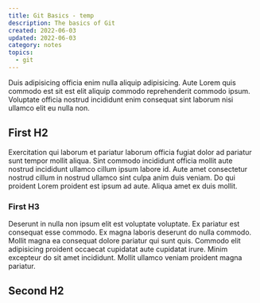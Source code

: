 ```yaml
---
title: Git Basics - temp
description: The basics of Git
created: 2022-06-03
updated: 2022-06-03
category: notes
topics:
  - git
---
```


Duis adipisicing officia enim nulla aliquip adipisicing. Aute Lorem quis commodo est sit est elit aliquip commodo reprehenderit commodo ipsum. Voluptate officia nostrud incididunt enim consequat sint laborum nisi ullamco elit eu nulla non.

## First H2

Exercitation qui laborum et pariatur laborum officia fugiat dolor ad pariatur sunt tempor mollit aliqua. Sint commodo incididunt officia mollit aute nostrud incididunt ullamco cillum ipsum labore id. Aute amet consectetur nostrud cillum in nostrud ullamco sint culpa anim duis veniam. Do qui proident Lorem proident est ipsum ad aute. Aliqua amet ex duis mollit.

### First H3

Deserunt in nulla non ipsum elit est voluptate voluptate. Ex pariatur est consequat esse commodo. Ex magna laboris deserunt do nulla commodo. Mollit magna ea consequat dolore pariatur qui sunt quis. Commodo elit adipisicing proident occaecat cupidatat aute cupidatat irure. Minim excepteur do sit amet incididunt. Mollit ullamco veniam proident magna pariatur.

## Second H2
